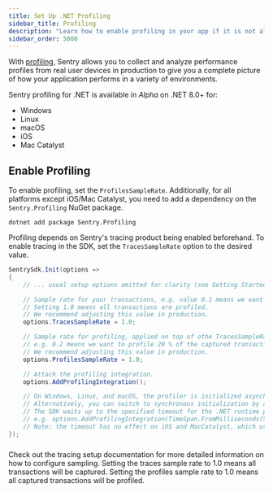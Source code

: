 ```yaml
---
title: Set Up .NET Profiling
sidebar_title: Profiling
description: "Learn how to enable profiling in your app if it is not already set up."
sidebar_order: 5000
---
```


<PlatformContent includePath="profiling/index/preface" />

With [profiling](/product/explore/profiling/), Sentry allows you to collect and analyze performance profiles from real user devices in production to give you a complete picture of how your application performs in a variety of environments.

<Alert>

Sentry profiling for .NET is available in _Alpha_ on .NET 8.0+ for:

- Windows
- Linux
- macOS
- iOS
- Mac Catalyst

</Alert>

## Enable Profiling

To enable profiling, set the `ProfilesSampleRate`.
Additionally, for all platforms except iOS/Mac Catalyst, you need to add a dependency on the `Sentry.Profiling` NuGet package.

```shell {tabTitle:.NET CLI}
dotnet add package Sentry.Profiling
```

Profiling depends on Sentry's tracing product being enabled beforehand. To enable tracing in the SDK, set the `TracesSampleRate` option to the desired value.

```csharp
SentrySdk.Init(options =>
{
    // ... usual setup options omitted for clarity (see Getting Started) ...

    // Sample rate for your transactions, e.g. value 0.1 means we want to report 10% of transactions.
    // Setting 1.0 means all transactions are profiled.
    // We recommend adjusting this value in production.
    options.TracesSampleRate = 1.0;

    // Sample rate for profiling, applied on top of othe TracesSampleRate,
    // e.g. 0.2 means we want to profile 20 % of the captured transactions.
    // We recommend adjusting this value in production.
    options.ProfilesSampleRate = 1.0;

    // Attach the profiling integration.
    options.AddProfilingIntegration();

    // On Windows, Linux, and macOS, the profiler is initialized asynchronously by default.
    // Alternatively, you can switch to synchronous initialization by adding a timeout argument.
    // The SDK waits up to the specified timeout for the .NET runtime profiler to start up before continuing.
    // e.g. options.AddProfilingIntegration(TimeSpan.FromMilliseconds(500));
    // Note: the timeout has no effect on iOS and MacCatalyst, which use native profiling and always start synchronously.
});
```
###

Check out the <PlatformLink to="/tracing/">tracing setup documentation</PlatformLink> for more detailed information on how to configure sampling.
Setting the traces sample rate to 1.0 means all transactions will be captured.
Setting the profiles sample rate to 1.0 means all captured transactions will be profiled.
